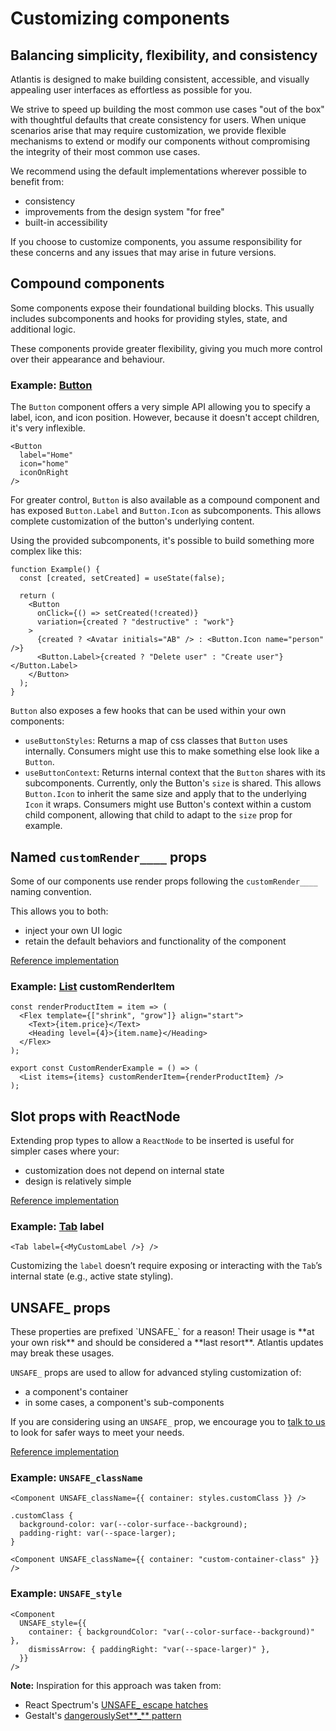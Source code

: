 
<Meta title="Guides/Customizing components" />

# Customizing components

## Balancing simplicity, flexibility, and consistency

Atlantis is designed to make building consistent, accessible, and visually
appealing user interfaces as effortless as possible for you.

We strive to speed up building the most common use cases "out of the box" with
thoughtful defaults that create consistency for users. When unique scenarios
arise that may require customization, we provide flexible mechanisms to extend
or modify our components without compromising the integrity of their most common
use cases.

We recommend using the default implementations wherever possible to benefit
from:

- consistency
- improvements from the design system "for free"
- built-in accessibility

If you choose to customize components, you assume responsibility for these
concerns and any issues that may arise in future versions.

## Compound components

Some components expose their foundational building blocks. This usually
includes subcomponents and hooks for providing styles, state, and
additional logic.

These components provide greater flexibility, giving you much more control
over their appearance and behaviour.

### Example: [Button](../components/Button)

The `Button` component offers a very simple API allowing you to specify a
label, icon, and icon position. However, because it doesn't accept children,
it's very inflexible.

```tsx
<Button
  label="Home"
  icon="home"
  iconOnRight
/>
```

For greater control, `Button` is also available as a compound component and has
exposed `Button.Label` and `Button.Icon` as subcomponents. This allows complete
customization of the button's underlying content.

Using the provided subcomponents, it's possible to build something more complex
like this:

```tsx
function Example() {
  const [created, setCreated] = useState(false);

  return (
    <Button
      onClick={() => setCreated(!created)}
      variation={created ? "destructive" : "work"}
    >
      {created ? <Avatar initials="AB" /> : <Button.Icon name="person" />}
      <Button.Label>{created ? "Delete user" : "Create user"}</Button.Label>
    </Button>
  );
}
```

`Button` also exposes a few hooks that can be used within your own components:

* `useButtonStyles`: Returns a map of css classes that `Button` uses internally.
Consumers might use this to make something else look like a `Button`.
* `useButtonContext`: Returns internal context that the `Button` shares with its
subcomponents. Currently, only the Button's `size` is shared. This allows
`Button.Icon` to inherit the same size and apply that to the underlying `Icon`
it wraps. Consumers might use Button's context within a custom child component,
allowing that child to adapt to the `size` prop for example.


## Named `customRender____` props

Some of our components use render props following the `customRender____`
naming convention.

This allows you to both:

- inject your own UI logic
- retain the default behaviors and functionality of the component

[Reference implementation](https://github.com/GetJobber/atlantis/blob/304e776cf7fc1b9683cecbb1d7a0d8dbebdb60bb/packages/components/src/List/List.tsx#L25C3-L25C60)

### Example: [List](../components/List) customRenderItem

```tsx
const renderProductItem = item => (
  <Flex template={["shrink", "grow"]} align="start">
    <Text>{item.price}</Text>
    <Heading level={4}>{item.name}</Heading>
  </Flex>
);

export const CustomRenderExample = () => (
  <List items={items} customRenderItem={renderProductItem} />
);
```

## Slot props with ReactNode

Extending prop types to allow a `ReactNode` to be inserted is useful for simpler
cases where your:

- customization does not depend on internal state
- design is relatively simple

[Reference implementation](https://github.com/GetJobber/atlantis/blob/master/packages/components/src/Tabs/Tabs.tsx#L119C3-L119C38)

### Example: [Tab](../components/Tabs) label

```tsx
<Tab label={<MyCustomLabel />} />
```

Customizing the `label` doesn’t require exposing or interacting with the `Tab`’s
internal state (e.g., active state styling).

## UNSAFE\_ props

<Banner type="warning" dismissible={false}>
  These properties are prefixed `UNSAFE_` for a reason! Their usage is **at your
  own risk** and should be considered a **last resort**. Atlantis updates may
  break these usages.
</Banner>

`UNSAFE_` props are used to allow for advanced styling customization of:

- a component's container
- in some cases, a component's sub-components

If you are considering using an `UNSAFE_` prop, we encourage you to
[talk to us](https://getjobber.slack.com/archives/C03BJHV3PMG) to look for safer
ways to meet your needs.

[Reference implementation](https://github.com/GetJobber/atlantis/blob/304e776cf7fc1b9683cecbb1d7a0d8dbebdb60bb/packages/components/src/Popover/Popover.tsx#L36-L56)

### Example: `UNSAFE_className`

```tsx
<Component UNSAFE_className={{ container: styles.customClass }} />

.customClass {
  background-color: var(--color-surface--background);
  padding-right: var(--space-larger);
}
```

```tsx
<Component UNSAFE_className={{ container: "custom-container-class" }} />
```

### Example: `UNSAFE_style`

```tsx
<Component
  UNSAFE_style={{
    container: { backgroundColor: "var(--color-surface--background)" },
    dismissArrow: { paddingRight: "var(--space-larger)" },
  }}
/>
```

**Note:** Inspiration for this approach was taken from:

- React Spectrum's
  [UNSAFE\_ escape hatches](https://react-spectrum.adobe.com/react-spectrum/styling.html#escape-hatches)
- Gestalt's
  [dangerouslySet**\_** pattern](https://gestalt.pinterest.systems/get_started/developers/hacking_gestalt#Box's-dangerouslySetInlineStyle)
